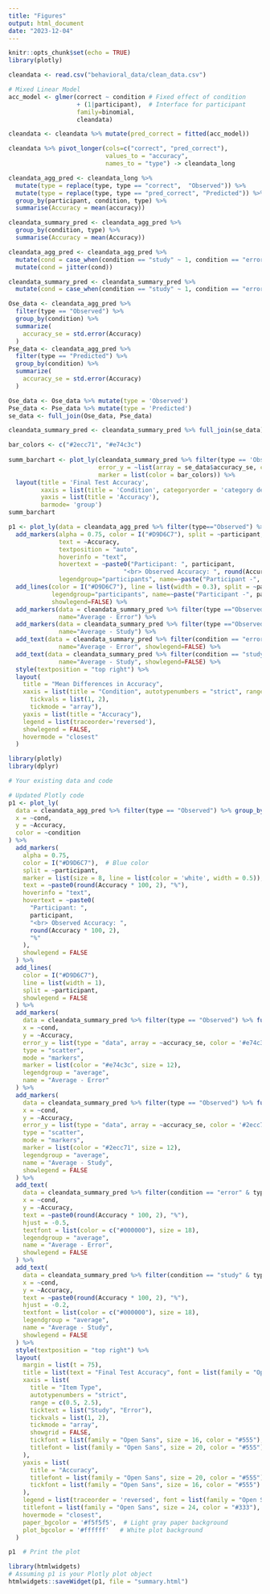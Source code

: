 ```yaml
---
title: "Figures"
output: html_document
date: "2023-12-04"
---
```


```r
knitr::opts_chunk$set(echo = TRUE)
library(plotly)
```

```r
cleandata <- read.csv("behavioral_data/clean_data.csv")
```


```r
# Mixed Linear Model
acc_model <- glmer(correct ~ condition # Fixed effect of condition
                   + (1|participant),  # Interface for participant
                   family=binomial, 
                   cleandata)

cleandata <- cleandata %>% mutate(pred_correct = fitted(acc_model))

cleandata %>% pivot_longer(cols=c("correct", "pred_correct"),
                           values_to = "accuracy",
                           names_to = "type") -> cleandata_long

cleandata_agg_pred <- cleandata_long %>% 
  mutate(type = replace(type, type == "correct",  "Observed")) %>% 
  mutate(type = replace(type, type == "pred_correct", "Predicted")) %>%
  group_by(participant, condition, type) %>%
  summarise(Accuracy = mean(accuracy))

cleandata_summary_pred <- cleandata_agg_pred %>% 
  group_by(condition, type) %>%
  summarise(Accuracy = mean(Accuracy))

cleandata_agg_pred <- cleandata_agg_pred %>% 
  mutate(cond = case_when(condition == "study" ~ 1, condition == "error" ~ 2)) %>% 
  mutate(cond = jitter(cond))

cleandata_summary_pred <- cleandata_summary_pred %>% 
  mutate(cond = case_when(condition == "study" ~ 1, condition == "error" ~ 2))

Ose_data <- cleandata_agg_pred %>% 
  filter(type == "Observed") %>% 
  group_by(condition) %>% 
  summarize(
    accuracy_se = std.error(Accuracy)
  )
Pse_data <- cleandata_agg_pred %>% 
  filter(type == "Predicted") %>% 
  group_by(condition) %>% 
  summarize(
    accuracy_se = std.error(Accuracy)
  )
```

```r
Ose_data <- Ose_data %>% mutate(type = 'Observed')
Pse_data <- Pse_data %>% mutate(type = 'Predicted')
se_data <- full_join(Ose_data, Pse_data)

cleandata_summary_pred <- cleandata_summary_pred %>% full_join(se_data)
```

```r

bar_colors <- c("#2ecc71", "#e74c3c")
                
summ_barchart <- plot_ly(cleandata_summary_pred %>% filter(type == 'Observed'), x = ~condition, y =~Accuracy, type= 'bar', name = 'Observed',
                         error_y = ~list(array = se_data$accuracy_se, color = '#000000'),
                         marker = list(color = bar_colors)) %>%
  layout(title = 'Final Test Accuracy',
         xaxis = list(title = 'Condition', categoryorder = 'category descending'),
         yaxis = list(title = 'Accuracy'),
         barmode= 'group')
summ_barchart
```

```r
p1 <- plot_ly(data = cleandata_agg_pred %>% filter(type=="Observed") %>% group_by(participant), x = ~cond, y = ~Accuracy, color = ~condition) %>%
  add_markers(alpha = 0.75, color = I("#D9D6C7"), split = ~participant, marker = list(size=5),
              text = ~Accuracy,
              textposition = "auto",
              hoverinfo = "text",
              hovertext = ~paste0("Participant: ", participant,
                                "<br> Observed Accuracy: ", round(Accuracy*100, 2), "%"),
              legendgroup="participants", name=~paste("Participant -", participant)) %>% 
  add_lines(color = I("#D9D6C7"), line = list(width = 0.3), split = ~participant,
            legendgroup="participants", name=~paste("Participant -", participant),
            showlegend=FALSE) %>%
  add_markers(data = cleandata_summary_pred %>% filter(type =="Observed") %>% full_join(Ose_data, by="condition") %>%  filter(condition=="error"), x = ~cond, y = ~Accuracy, error_y = list(type= "data", array = ~accuracy_se,color = '#e74c3c', thickness=2), type = "scatter", mode = "markers", marker = list(color = "#e74c3c", size = 12), legendgroup="average",
              name="Average - Error") %>% 
  add_markers(data = cleandata_summary_pred %>% filter(type =="Observed") %>% full_join(Ose_data, by="condition") %>%  filter(condition=="study"), x = ~cond, y = ~Accuracy, error_y = list(type= "data", array = ~accuracy_se,color = '#2ecc71', thickness=2), type = "scatter", mode = "markers", marker = list(color = "#2ecc71", size = 12), legendgroup="average",
              name="Average - Study") %>% 
  add_text(data = cleandata_summary_pred %>% filter(condition == "error" & type =="Observed"), x = ~cond, y = ~Accuracy, text = ~paste0(round(Accuracy * 100, 2), "%"), hjust = -0.5, textfont=list(color = c("#000000"), size=16), legendgroup="average",
              name="Average - Error", showlegend=FALSE) %>%
  add_text(data = cleandata_summary_pred %>% filter(condition == "study" & type =="Observed"), x = ~cond, y = ~Accuracy, text = ~paste0(round(Accuracy * 100, 2), "%"), hjust = -0.2, textfont=list(color = c("#000000"), size=16), legendgroup="average",
              name="Average - Study", showlegend=FALSE) %>%
  style(textposition = "top right") %>%
  layout(
    title = "Mean Differences in Accuracy",
    xaxis = list(title = "Condition", autotypenumbers = "strict", range = c(0.5, 2.5), ticktext = list("Study", "Error"), 
      tickvals = list(1, 2),
      tickmode = "array"),
    yaxis = list(title = "Accuracy"),
    legend = list(traceorder='reversed'),
    showlegend = FALSE,
    hovermode = "closest"
  ) 
```

```r
library(plotly)
library(dplyr)

# Your existing data and code

# Updated Plotly code
p1 <- plot_ly(
  data = cleandata_agg_pred %>% filter(type == "Observed") %>% group_by(participant),
  x = ~cond,
  y = ~Accuracy,
  color = ~condition
) %>%
  add_markers(
    alpha = 0.75,
    color = I("#D9D6C7"),  # Blue color
    split = ~participant,
    marker = list(size = 8, line = list(color = 'white', width = 0.5)),
    text = ~paste0(round(Accuracy * 100, 2), "%"),
    hoverinfo = "text",
    hovertext = ~paste0(
      "Participant: ",
      participant,
      "<br> Observed Accuracy: ",
      round(Accuracy * 100, 2),
      "%"
    ),
    showlegend = FALSE
  ) %>%
  add_lines(
    color = I("#D9D6C7"),
    line = list(width = 1),
    split = ~participant,
    showlegend = FALSE
  ) %>%
  add_markers(
    data = cleandata_summary_pred %>% filter(type == "Observed") %>% full_join(Ose_data, by = "condition") %>% filter(condition == "error"),
    x = ~cond,
    y = ~Accuracy,
    error_y = list(type = "data", array = ~accuracy_se, color = '#e74c3c', thickness = 2),
    type = "scatter",
    mode = "markers",
    marker = list(color = "#e74c3c", size = 12),
    legendgroup = "average",
    name = "Average - Error"
  ) %>%
  add_markers(
    data = cleandata_summary_pred %>% filter(type == "Observed") %>% full_join(Ose_data, by = "condition") %>% filter(condition == "study"),
    x = ~cond,
    y = ~Accuracy,
    error_y = list(type = "data", array = ~accuracy_se, color = '#2ecc71', thickness = 2),
    type = "scatter",
    mode = "markers",
    marker = list(color = "#2ecc71", size = 12),
    legendgroup = "average",
    name = "Average - Study",
    showlegend = FALSE
  ) %>%
  add_text(
    data = cleandata_summary_pred %>% filter(condition == "error" & type == "Observed"),
    x = ~cond,
    y = ~Accuracy,
    text = ~paste0(round(Accuracy * 100, 2), "%"),
    hjust = -0.5,
    textfont = list(color = c("#000000"), size = 18),
    legendgroup = "average",
    name = "Average - Error",
    showlegend = FALSE
  ) %>%
  add_text(
    data = cleandata_summary_pred %>% filter(condition == "study" & type == "Observed"),
    x = ~cond,
    y = ~Accuracy,
    text = ~paste0(round(Accuracy * 100, 2), "%"),
    hjust = -0.2,
    textfont = list(color = c("#000000"), size = 18),
    legendgroup = "average",
    name = "Average - Study",
    showlegend = FALSE
  ) %>%
  style(textposition = "top right") %>%
  layout(
    margin = list(t = 75),
    title = list(text = "Final Test Accuracy", font = list(family = "Open Sans", size = 24, color = "#333")),
    xaxis = list(
      title = "Item Type",
      autotypenumbers = "strict",
      range = c(0.5, 2.5),
      ticktext = list("Study", "Error"),
      tickvals = list(1, 2),
      tickmode = "array",
      showgrid = FALSE,
      tickfont = list(family = "Open Sans", size = 16, color = "#555"),
      titlefont = list(family = "Open Sans", size = 20, color = "#555")
    ),
    yaxis = list(
      title = "Accuracy",
      titlefont = list(family = "Open Sans", size = 20, color = "#555"),
      tickfont = list(family = "Open Sans", size = 16, color = "#555")
    ),
    legend = list(traceorder = 'reversed', font = list(family = "Open Sans", size = 16, color = "#555")),
    titlefont = list(family = "Open Sans", size = 24, color = "#333"),
    hovermode = "closest",
    paper_bgcolor = '#f5f5f5',  # Light gray paper background
    plot_bgcolor = '#ffffff'   # White plot background
  )

p1  # Print the plot

```

```r
library(htmlwidgets)
# Assuming p1 is your Plotly plot object
htmlwidgets::saveWidget(p1, file = "summary.html")


```